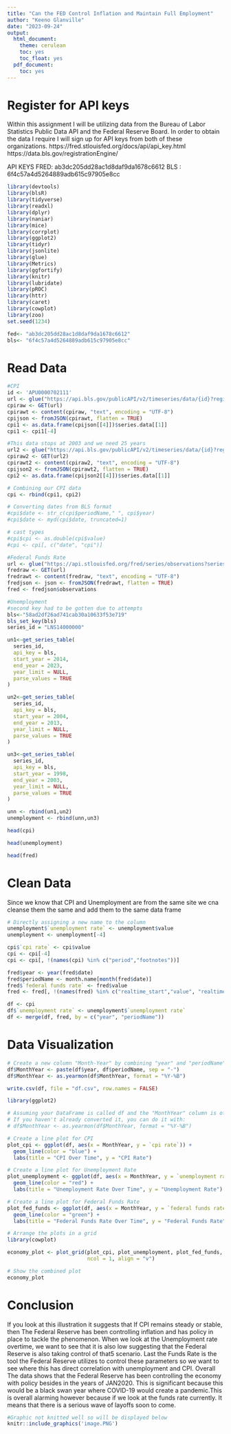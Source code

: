 ---
title: "Can the FED Control Inflation and Maintain Full Employment"
author: "Keeno Glanville"
date: "2023-09-24"
output:
  html_document:
    theme: cerulean
    toc: yes
    toc_float: yes
  pdf_document:
    toc: yes
---







# Register for API keys


Within this assignment I will be utilizing data from the Bureau of Labor 
Statistics Public Data API and the Federal Reserve Board. In order to obtain the
data I require I will sign up for API keys from both of these organizations.
https://fred.stlouisfed.org/docs/api/api_key.html
https://data.bls.gov/registrationEngine/

API KEYS
FRED:    ab3dc205dd28ac1d8daf9da1678c6612
BLS : 6f4c57a4d5264889adb615c97905e8cc

```{r include=FALSE}
library(devtools)
library(blsR)
library(tidyverse)
library(readxl)
library(dplyr)
library(naniar)
library(mice)
library(corrplot)
library(ggplot2)
library(tidyr)
library(jsonlite)
library(glue)
library(Metrics)
library(ggfortify)
library(knitr)
library(lubridate)
library(pROC)
library(httr)
library(caret)
library(cowplot)
library(zoo)
set.seed(1234)
```


```{r}
fed<- "ab3dc205dd28ac1d8daf9da1678c6612"
bls<- "6f4c57a4d5264889adb615c97905e8cc"
```


# Read Data
```{r}
#CPI
id <- 'APU0000702111'
url <- glue("https://api.bls.gov/publicAPI/v2/timeseries/data/{id}?registrationkey={bls}&startyear=2004&endyear=2023")
cpiraw <- GET(url)
cpirawt <- content(cpiraw, "text", encoding = "UTF-8")
cpijson <- fromJSON(cpirawt, flatten = TRUE)
cpi1 <- as.data.frame(cpijson[[4]])$series.data[[1]]
cpi1 <- cpi1[-4]

#This data stops at 2003 and we need 25 years
url2 <- glue("https://api.bls.gov/publicAPI/v2/timeseries/data/{id}?registrationkey={bls}&startyear=1998&endyear=2003")
cpiraw2 <- GET(url2)
cpirawt2 <- content(cpiraw2, "text", encoding = "UTF-8")
cpijson2 <- fromJSON(cpirawt2, flatten = TRUE)
cpi2 <- as.data.frame(cpijson2[[4]])$series.data[[1]]

# Combining our CPI data
cpi <- rbind(cpi1, cpi2)

# Converting dates from BLS format
#cpi$date <- str_c(cpi$periodName," ", cpi$year)
#cpi$date <- myd(cpi$date, truncated=1)

# cast types
#cpi$cpi <- as.double(cpi$value)
#cpi <- cpi[, c("date", "cpi")]
```


```{r}
#Federal Funds Rate
url <- glue("https://api.stlouisfed.org/fred/series/observations?series_id=FEDFUNDS&api_key={fed}&file_type=json&frequency=m&observation_start=1998-01-01")
fredraw <- GET(url)
fredrawt <- content(fredraw, "text", encoding = "UTF-8")
fredjson <- json <- fromJSON(fredrawt, flatten = TRUE)
fred <- fredjson$observations
```


```{r}
#Unemployment
#second key had to be gotten due to attempts
bls<-"58ad2df26ad741cab30a10633f53e719"
bls_set_key(bls) 
series_id = "LNS14000000"

un1<-get_series_table(
  series_id,
  api_key = bls,
  start_year = 2014,
  end_year = 2023,
  year_limit = NULL,
  parse_values = TRUE
)

un2<-get_series_table(
  series_id,
  api_key = bls,
  start_year = 2004,
  end_year = 2013,
  year_limit = NULL,
  parse_values = TRUE
)

un3<-get_series_table(
  series_id,
  api_key = bls,
  start_year = 1998,
  end_year = 2003,
  year_limit = NULL,
  parse_values = TRUE
)

unn <- rbind(un1,un2)
unemployment <- rbind(unn,un3)

```


```{r}
head(cpi)
```


```{r}
head(unemployment)
```


```{r}
head(fred)
```

# Clean Data
Since we know that CPI and Unemployment are from the same site we cna cleanse them
the same and add them to the same data frame

```{r}
# Directly assigning a new name to the column
unemployment$`unemployment rate` <- unemployment$value
unemployment <- unemployment[-4] 
```


```{r}
cpi$`cpi rate` <- cpi$value
cpi <- cpi[-4] 
cpi <- cpi[, !(names(cpi) %in% c("period","footnotes"))]
```


```{r}
fred$year <- year(fred$date)
fred$periodName <- month.name[month(fred$date)]
fred$`federal funds rate` <- fred$value
fred <- fred[, !(names(fred) %in% c("realtime_start","value", "realtime_end", "date"))]

```


```{r}
df <- cpi
df$`unemployment rate` <- unemployment$`unemployment rate`
df <- merge(df, fred, by = c("year", "periodName"))
```

# Data Visualization
```{r}
# Create a new column "Month-Year" by combining "year" and "periodName"
df$MonthYear <- paste(df$year, df$periodName, sep = "-")
df$MonthYear <- as.yearmon(df$MonthYear, format = "%Y-%B")
```

```{r}
write.csv(df, file = "df.csv", row.names = FALSE)
```

```{r, fig.width=11, fig.height=8}


library(ggplot2)

# Assuming your DataFrame is called df and the "MonthYear" column is of class 'yearmon'
# If you haven't already converted it, you can do it with:
# df$MonthYear <- as.yearmon(df$MonthYear, format = "%Y-%B")

# Create a line plot for CPI
plot_cpi <- ggplot(df, aes(x = MonthYear, y = `cpi rate`)) +
  geom_line(color = "blue") +
  labs(title = "CPI Over Time", y = "CPI Rate")

# Create a line plot for Unemployment Rate
plot_unemployment <- ggplot(df, aes(x = MonthYear, y = `unemployment rate`)) +
  geom_line(color = "red") +
  labs(title = "Unemployment Rate Over Time", y = "Unemployment Rate")

# Create a line plot for Federal Funds Rate
plot_fed_funds <- ggplot(df, aes(x = MonthYear, y = `federal funds rate`)) +
  geom_line(color = "green") +
  labs(title = "Federal Funds Rate Over Time", y = "Federal Funds Rate")

# Arrange the plots in a grid
library(cowplot)

economy_plot <- plot_grid(plot_cpi, plot_unemployment, plot_fed_funds,
                          ncol = 1, align = "v")

# Show the combined plot
economy_plot


```



# Conclusion
If you look at this illustration it suggests that If CPI remains steady or stable, 
then The Federal Reserve has been controlling inflation and has policy in place
to tackle the phenomenon. When we look at the Unemployment rate overtime, we want 
to see that it is also low suggesting that the Federal Reserve is also taking 
control of that5 scenario. Last the Funds Rate is the tool the Federal Reserve
utilizes to control these parameters so we want to see where this has direct 
correlation with unemployment and CPI. Overall The data shows that the Federal 
Reserve has been controlling the economy with policy besides in the years of JAN2020.
This is significant because this would be a black swan year where COVID-19 would
create a pandemic.This is overall alarming however because if we look at the funds
rate currently. It means that there is a serious wave of layoffs soon to come.


```{r}
#Graphic not knitted well so will be displayed below
knitr::include_graphics('image.PNG')
```

